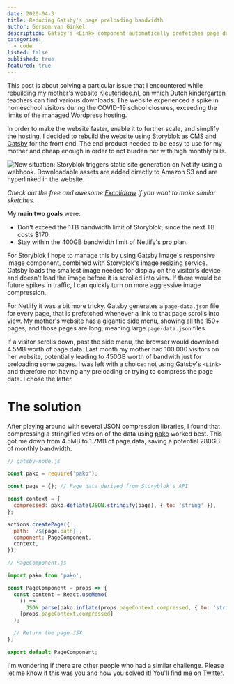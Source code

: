 ```yaml
---
date: 2020-04-3
title: Reducing Gatsby's page preloading bandwidth
author: Gersom van Ginkel
description: Gatsby's <Link> component automatically prefetches page data whenever links are scrolled into view. But what if you have big pages and a long list of links?
categories:
  - code
listed: false
published: true
featured: true
---
```


This post is about solving a particular issue that I encountered while rebuilding my mother's website [Kleuteridee.nl](https://kleuteridee.nl), on which Dutch kindergarten teachers can find various downloads. The website experienced a spike in homeschool visitors during the COVID-19 school closures, exceeding the limits of the managed Wordpress hosting.

In order to make the website faster, enable it to further scale, and simplify the hosting, I decided to rebuild the website using [Storyblok](https://storyblok.com) as CMS and [Gatsby](https://gatsbyjs.org) for the front end. The end product needed to be easy to use for my mother and cheap enough in order to not burden her with high monthly bills.

![New situation: Storyblok triggers static site generation on Netlify using a webhook. Downloadable assets are added directly to Amazon S3 and are hyperlinked in the website.](./architecture.png)

_Check out the free and awesome [Excalidraw](https://excalidraw.com) if you want to make similar sketches._

My **main two goals** were:

- Don't exceed the 1TB bandwidth limit of Storyblok, since the next TB costs \$170.
- Stay within the 400GB bandwidth limit of Netlify's pro plan.

For Storyblok I hope to manage this by using Gatsby Image's responsive image component, combined with Storyblok's image resizing service. Gatsby loads the smallest image needed for display on the visitor's device and doesn't load the image before it is scrolled into view. If there would be future spikes in traffic, I can quickly turn on more aggressive image compression.

For Netlify it was a bit more tricky. Gatsby generates a `page-data.json` file for every page, that is prefetched whenever a link to that page scrolls into view. My mother's website has a gigantic side menu, showing all the 150+ pages, and those pages are long, meaning large `page-data.json` files.

If a visitor scrolls down, past the side menu, the browser would download 4.5MB worth of page data. Last month my mother had 100.000 visitors on her website, potentially leading to 450GB worth of bandwith just for preloading some pages. I was left with a choice: not using Gatsby's `<Link>` and therefore not having any preloading or trying to compress the page data. I chose the latter.

# The solution

After playing around with several JSON compression libraries, I found that compressing a stringified version of the data using [pako](https://github.com/nodeca/pako) worked best. This got me down from 4.5MB to 1.7MB of page data, saving a potential 280GB of monthly bandwidth.

```javascript
// gatsby-node.js

const pako = require('pako');

const page = {}; // Page data derived from Storyblok's API

const context = {
  compressed: pako.deflate(JSON.stringify(page), { to: 'string' }),
};

actions.createPage({
  path: `/${page.path}`,
  component: PageComponent,
  context,
});
```

```javascript
// PageComponent.js

import pako from 'pako';

const PageComponent = props => {
  const content = React.useMemo(
    () =>
      JSON.parse(pako.inflate(props.pageContext.compressed, { to: 'string' })),
    [props.pageContext.compressed]
  );

  // Return the page JSX
};

export default PageComponent;
```

I'm wondering if there are other people who had a similar challenge. Please let me know if this was you and how you solved it! You'll find me on [Twitter](https://twitter.com/gersomvg).
